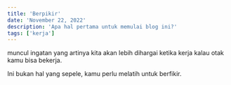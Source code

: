 ```yaml
---
title: 'Berpikir'
date: 'November 22, 2022'
description: 'Apa hal pertama untuk memulai blog ini?'
tags: ['kerja']
---
```


muncul ingatan yang artinya kita akan lebih dihargai ketika kerja kalau otak kamu bisa bekerja.

Ini bukan hal yang sepele, kamu perlu melatih untuk berfikir.
